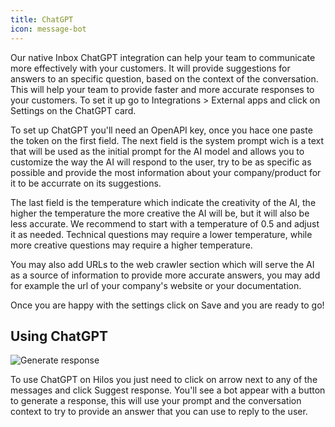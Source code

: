 ```yaml
---
title: ChatGPT
icon: message-bot
---
```


Our native Inbox ChatGPT integration can help your team to communicate more effectively with your customers. It will provide suggestions for answers to an specific question, based on the context of the conversation. This will help your team to provide faster and more accurate responses to your customers. To set it up go to Integrations > External apps and click on Settings on the ChatGPT card.

To set up ChatGPT you'll need an OpenAPI key, once you hace one paste the token on the first field. The next field is the system prompt wich is a text that will be used as the initial prompt for the AI model and allows you to customize the way the AI will respond to the user, try to be as specific as possible and provide the most information about your company/product for it to be accurrate on its suggestions. 

The last field is the temperature which indicate the creativity of the AI, the higher the temperature the more creative the AI will be, but it will also be less accurate. We recommend to start with a temperature of 0.5 and adjust it as needed. Technical questions may require a lower temperature, while more creative questions may require a higher temperature.

You may also add URLs to the web crawler section which will serve the AI as a source of information to provide more accurate answers, you may add for example the url of your company's website or your documentation.

Once you are happy with the settings click on Save and you are ready to go! 

## Using ChatGPT

![Generate response](https://hilos-media.s3.us-east-2.amazonaws.com/mintlify/using-hilos/integrations/chatgpt/suggest-response.png)

To use ChatGPT on Hilos you just need to click on arrow next to any of the messages and click Suggest response. You'll see a bot appear with a button to generate a response, this will use your prompt and the conversation context to try to provide an answer that you can use to reply to the user.